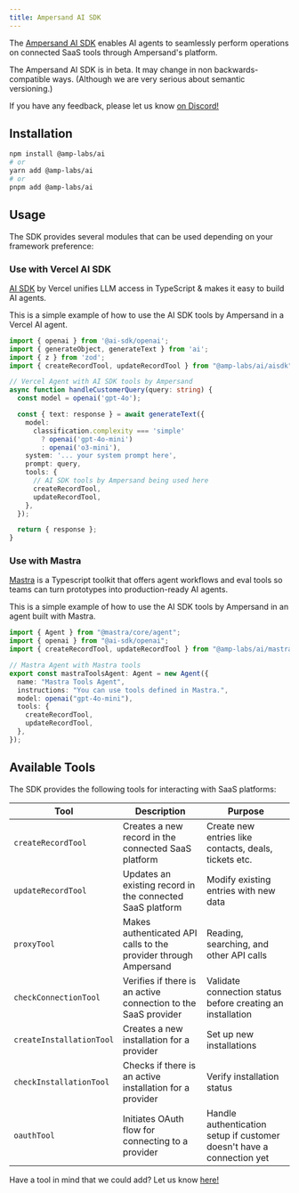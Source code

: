 ```yaml
---
title: Ampersand AI SDK
---
```


The [Ampersand AI SDK](https://www.npmjs.com/package/@amp-labs/ai) enables AI agents to seamlessly perform operations on connected SaaS tools through Ampersand's platform.

<Note>
  The Ampersand AI SDK is in beta. It may change in non backwards-compatible ways. (Although we are very serious about semantic versioning.)
  
  If you have any feedback, please let us know [on Discord!](https://discord.gg/BWP4BpKHvf)
</Note>

## Installation

```bash
npm install @amp-labs/ai
# or
yarn add @amp-labs/ai
# or
pnpm add @amp-labs/ai
```

## Usage

The SDK provides several modules that can be used depending on your framework preference:

### Use with Vercel AI SDK

[AI SDK](https://ai-sdk.dev/) by Vercel unifies LLM access in TypeScript & makes it easy to build AI agents. 

This is a simple example of how to use the AI SDK tools by Ampersand in a Vercel AI agent.

```typescript
import { openai } from '@ai-sdk/openai';
import { generateObject, generateText } from 'ai';
import { z } from 'zod';
import { createRecordTool, updateRecordTool } from "@amp-labs/ai/aisdk";

// Vercel Agent with AI SDK tools by Ampersand
async function handleCustomerQuery(query: string) {
  const model = openai('gpt-4o');

  const { text: response } = await generateText({
    model:
      classification.complexity === 'simple'
        ? openai('gpt-4o-mini')
        : openai('o3-mini'),
    system: '... your system prompt here',
    prompt: query,
    tools: {
      // AI SDK tools by Ampersand being used here
      createRecordTool,
      updateRecordTool,
    },
  });

  return { response };
}
```

### Use with Mastra

[Mastra](https://mastra.ai) is a Typescript toolkit that offers agent workflows and eval tools so teams can turn prototypes into production-ready AI agents.

This is a simple example of how to use the AI SDK tools by Ampersand in an agent built with Mastra.

```typescript
import { Agent } from "@mastra/core/agent";
import { openai } from "@ai-sdk/openai";
import { createRecordTool, updateRecordTool } from "@amp-labs/ai/mastra";

// Mastra Agent with Mastra tools
export const mastraToolsAgent: Agent = new Agent({
  name: "Mastra Tools Agent",
  instructions: "You can use tools defined in Mastra.",
  model: openai("gpt-4o-mini"),
  tools: {
    createRecordTool,
    updateRecordTool,
  },
});
```

## Available Tools

The SDK provides the following tools for interacting with SaaS platforms:

| Tool | Description | Purpose |
|------|-------------|---------|
| `createRecordTool` | Creates a new record in the connected SaaS platform | Create new entries like contacts, deals, tickets etc. |
| `updateRecordTool` | Updates an existing record in the connected SaaS platform | Modify existing entries with new data |
| `proxyTool` | Makes authenticated API calls to the provider through Ampersand | Reading, searching, and other API calls |
| `checkConnectionTool` | Verifies if there is an active connection to the SaaS provider | Validate connection status before creating an installation |
| `createInstallationTool` | Creates a new installation for a provider | Set up new installations |
| `checkInstallationTool` | Checks if there is an active installation for a provider | Verify installation status |
| `oauthTool` | Initiates OAuth flow for connecting to a provider | Handle authentication setup if customer doesn't have a connection yet |

Have a tool in mind that we could add? Let us know [here!](https://discord.gg/BWP4BpKHvf)
